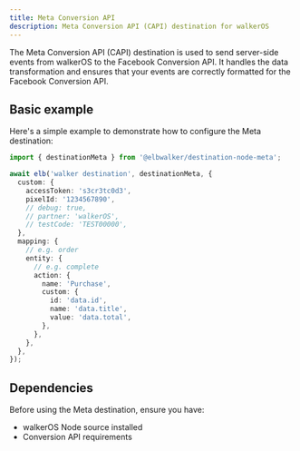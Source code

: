 ```yaml
---
title: Meta Conversion API
description: Meta Conversion API (CAPI) destination for walkerOS
---
```



<PackageLink
  github="packages/destinations/node/meta"
  npm="@elbwalker/destination-node-meta"
/>

The&nbsp;<Link to="https://developers.facebook.com/docs/marketing-api/conversions-api">Meta
Conversion API (CAPI)</Link> destination is used to send server-side events from
walkerOS to the Facebook Conversion API. It handles the data transformation and
ensures that your events are correctly formatted for the Facebook Conversion
API.

## Basic example

Here's a simple example to demonstrate how to configure the Meta destination:

```ts
import { destinationMeta } from '@elbwalker/destination-node-meta';

await elb('walker destination', destinationMeta, {
  custom: {
    accessToken: 's3cr3tc0d3',
    pixelId: '1234567890',
    // debug: true,
    // partner: 'walkerOS',
    // testCode: 'TEST00000',
  },
  mapping: {
    // e.g. order
    entity: {
      // e.g. complete
      action: {
        name: 'Purchase',
        custom: {
          id: 'data.id',
          name: 'data.title',
          value: 'data.total',
        },
      },
    },
  },
});
```

## Dependencies

Before using the Meta destination, ensure you have:

- walkerOS Node source installed
- <Link to="https://developers.facebook.com/docs/marketing-api/conversions-api/get-started#requirements">
    Conversion API requirements
  </Link>
